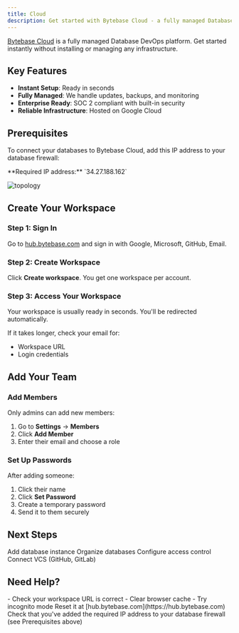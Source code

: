 ```yaml
---
title: Cloud
description: Get started with Bytebase Cloud - a fully managed Database DevOps platform
---
```


[Bytebase Cloud](https://hub.bytebase.com/) is a fully managed Database DevOps platform. Get started instantly without installing or managing any infrastructure.

## Key Features

- **Instant Setup**: Ready in seconds
- **Fully Managed**: We handle updates, backups, and monitoring
- **Enterprise Ready**: SOC 2 compliant with built-in security
- **Reliable Infrastructure**: Hosted on Google Cloud

## Prerequisites

To connect your databases to Bytebase Cloud, add this IP address to your database firewall:

<Warning>
**Required IP address:** `34.27.188.162`
</Warning>

![topology](/content/docs/get-started/saas/topology.webp)

## Create Your Workspace

### Step 1: Sign In

Go to [hub.bytebase.com](https://hub.bytebase.com/) and sign in with Google, Microsoft, GitHub, Email.

### Step 2: Create Workspace

Click **Create workspace**. You get one workspace per account.

### Step 3: Access Your Workspace

Your workspace is usually ready in seconds. You'll be redirected automatically.

If it takes longer, check your email for:
- Workspace URL
- Login credentials

## Add Your Team

### Add Members

Only admins can add new members:

1. Go to **Settings** → **Members**
2. Click **Add Member**
3. Enter their email and choose a role

### Set Up Passwords

After adding someone:
1. Click their name
2. Click **Set Password**
3. Create a temporary password
4. Send it to them securely

## Next Steps

<CardGroup cols={2}>
  <Card title="Connect Database" icon="database" href="/get-started/instance">
    Add database instance
  </Card>
  <Card title="Create Project" icon="folder" href="/get-started/step-by-step/create-a-project">
    Organize databases
  </Card>
  <Card title="Set Permissions" icon="shield" href="/administration/roles">
    Configure access control
  </Card>
  <Card title="Enable GitOps" icon="git-branch" href="/vcs-integration/overview">
    Connect VCS (GitHub, GitLab)
  </Card>
</CardGroup>

## Need Help?

<AccordionGroup>
  <Accordion title="Can't access workspace">
    - Check your workspace URL is correct
    - Clear browser cache
    - Try incognito mode
  </Accordion>
  
  <Accordion title="Forgot password">
    Reset it at [hub.bytebase.com](https://hub.bytebase.com)
  </Accordion>
  
  <Accordion title="Database won't connect">
    Check that you've added the required IP address to your database firewall (see Prerequisites above)
  </Accordion>
</AccordionGroup>
